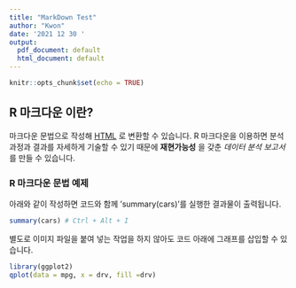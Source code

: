 ```yaml
---
title: "MarkDown Test"
author: "Kwon"
date: '2021 12 30 '
output:
  pdf_document: default
  html_document: default
---
```


```r
knitr::opts_chunk$set(echo = TRUE)
```

## R 마크다운 이란?

마크다운 문법으로 작성해 [HTML](https://ko.wikipedia.org/wiki/HTML) 로 변환할 
수 있습니다. R 마크다운을 이용하면 분석 과정과 결과를 자세하게 기술할 수 있기 
때문에 **재현가능성** 을 갖춘 *데이터 분석 보고서*를 만들 수 있습니다.

### R 마크다운 문법 예제

아래와 같이 작성하면 코드와 함께 'summary(cars)'를 실행한 결과물이 출력됩니다.

```r
summary(cars) # Ctrl + Alt + I
```

별도로 이미지 파일을 붙여 넣는 작업을 하지 않아도 코드 아래에 그래프를 삽입할 수 있습니다.

```r
library(ggplot2)
qplot(data = mpg, x = drv, fill =drv)
```

